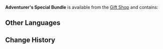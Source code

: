 {{Item Infobox
|id           = 115021
|type         = Bundles
|rarity       = 4
|description  = Special supplies that are only handed out during a boom period. The Guild is having a recruitment boom right now. Take these, and you'll be up to speed in no time.
|source1      = [[Gift Shop]] for a limited time
}}
'''Adventurer's Special Bundle''' is available from the [[Gift Shop]] and contains:
{{Card|Exotic Share Bundle|5|rarity=3|stars=1}}{{Card|Hero's Wit|40|rarity=4|stars=1}}{{Card|Mora|120,000|rarity=3|stars=1}}

==Other Languages==
{{Other Languages
|en      = Adventurer's Special Bundle
|zhs     = 冒险助力特供包
|zhs_rm  = Màoxiǎn Zhùlì Tègòng Bāo
|zht     = 冒險助力限定包
|zht_rm  = Màoxiǎn Zhùlì Xiàndìng Bāo
|zh_tl   = Adventure Special Supply Assistance Bundle
|ja      = 冒険助力限定パック
|ja_rm   = Bouken Joryoku Gentei Pakku
|ja_tl   = Adventure Assistance Limited Pack
|ko      = 모험 특별 보급 패키지
|ko_rm   = Moheom Teukbyeol Bogeup Paekiji
|ko_tl   = Adventure Special Supply Package
|es      = Paquete especial de apoyo al aventurero
|es_tl   = Special Adventurer Support Package
|fr      = Pack spécial de l'aventurier
|fr_tl   = Adventurer's Special Pack
|ru      = Особый набор приключенца
|ru_tl   = 
|th      = แพ็กพิเศษช่วยเหลือการผจญภัย
|th_rm   = 
|th_tl   = 
|vi      = Túi Đặc Biệt Hỗ Trợ Mạo Hiểm
|vi_tl   = 
|de      = Beistandssonderpaket
|de_tl   = Support Special Bundle
|id      = Adventurer's Special Bundle
|pt      = Pacote Especial de Aventureiros
|pt_tl   = 
}}

==Change History==
{{Change History|1.1}}